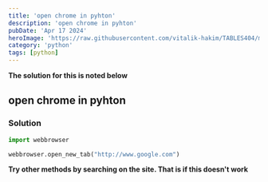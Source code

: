 ---
title: 'open chrome in pyhton'
description: 'open chrome in pyhton'
pubDate: 'Apr 17 2024'
heroImage: 'https://raw.githubusercontent.com/vitalik-hakim/TABLES404/main/error_b/python.jpg'
category: 'python'
tags: [python]
---

**The solution for this is noted below**

## open chrome in pyhton

### Solution

```python
import webbrowser

webbrowser.open_new_tab("http://www.google.com")
```
**Try other methods by searching on the site. That is if this doesn't work**
